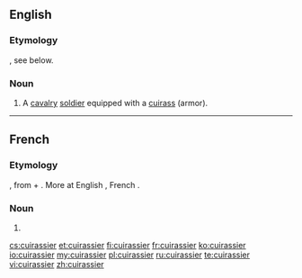 ==English==

===Etymology===
{{borrowing|fr|cuirassier}}, see below.

===Noun===
{{en-noun}}

# {{historical}} A [[cavalry]] [[soldier]] equipped with a [[cuirass]] (armor).

----

==French==

===Etymology===
{{etyl|fro|fr}} {{term|cuiracer|lang=fro}}, from {{term|cuirace|lang=fro}} + {{term|-er|lang=fro}}. More at English {{term|cuirass|lang=en}}, French {{term|cuirasse|lang=fr}}.

===Noun===
{{fr-noun|m}}

# {{l|en|cuirassier}}

[[cs:cuirassier]]
[[et:cuirassier]]
[[fi:cuirassier]]
[[fr:cuirassier]]
[[ko:cuirassier]]
[[io:cuirassier]]
[[my:cuirassier]]
[[pl:cuirassier]]
[[ru:cuirassier]]
[[te:cuirassier]]
[[vi:cuirassier]]
[[zh:cuirassier]]